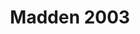 ---
title: "Madden 2003"
subtitle: ""
creator: ""
categories: ["cds"]
featuredImage: "../src/assets/images/item/cds/DSC02977-5.png"
views: ["../src/assets/images/item/cds/DSC02977-5.png"]
nextItem: []
---